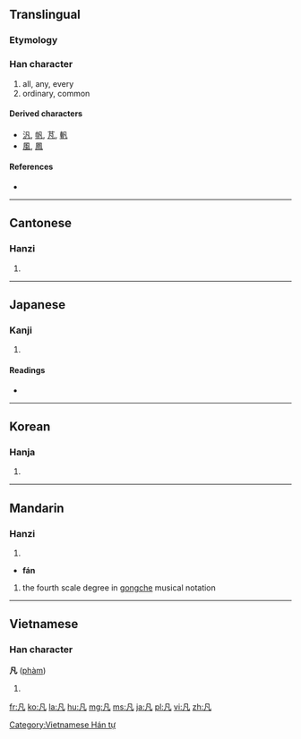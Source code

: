 {{also|几|凢}}
==Translingual==
{{stroke order}}

===Etymology===
{{Han compound|二|𠄎|ls=ic}}

===Han character===
{{Han char|rn=16|rad=几|as=01|sn=3|four=7721<sub>0</sub>|canj=竹弓戈 (HNI)}}

# all, any, every
# ordinary, common

====Derived characters====
<!-- Broken up by type of derivation – other part outside or inside (and merged) -->
* [[汎]], [[帆]], [[芃]], [[軓]]
* [[風]], [[鳳]]

====References====
* {{Han ref|kx=0134.020|dkj=01739|dj=0299.100|hdz=10276.030|uh=51E1|ud=20961|bh=A45A|bd=42074}}

----

==Cantonese==

===Hanzi===
{{yue-hanzi|jyut=|y=faan4}}

# {{defn|lang=yue|sort=几01}}

----

==Japanese==

===Kanji===
{{ja-kanji|grade=c|rs=几01}}

# {{defn|lang=ja|sort=几01}}

====Readings====
* {{ja-readings|on=[[ぼん]] (bon), [[はん]] (han)|kun=[[すべて]] (subete), [[およそ]] (oyoso)}}

----

==Korean==

===Hanja===
{{ko-hanja|hangeul=범|eumhun=무릇|rv=beom|mr=pŏm}}

# {{defn|lang=ko|sort=几01}}

----

==Mandarin==

===Hanzi===
{{cmn-hanzi|pin=[[chù]] ([[chu4]]), [[fán]] ([[fan2]]), [[jù]] ([[ju4]])|wg=ch'u<sup>4</sup>, fan<sup>2</sup>, chü<sup>4</sup>}}
# {{defn|lang=cmn|sort=几01}}
*'''fán'''
#the fourth scale degree in [[gongche]] musical notation

----

==Vietnamese==

===Han character===
'''凡''' ([[phàm]])

# {{defn|lang=vi}}

[[Category:Vietnamese Hán tự]]

[[fr:凡]]
[[ko:凡]]
[[la:凡]]
[[hu:凡]]
[[mg:凡]]
[[ms:凡]]
[[ja:凡]]
[[pl:凡]]
[[vi:凡]]
[[zh:凡]]